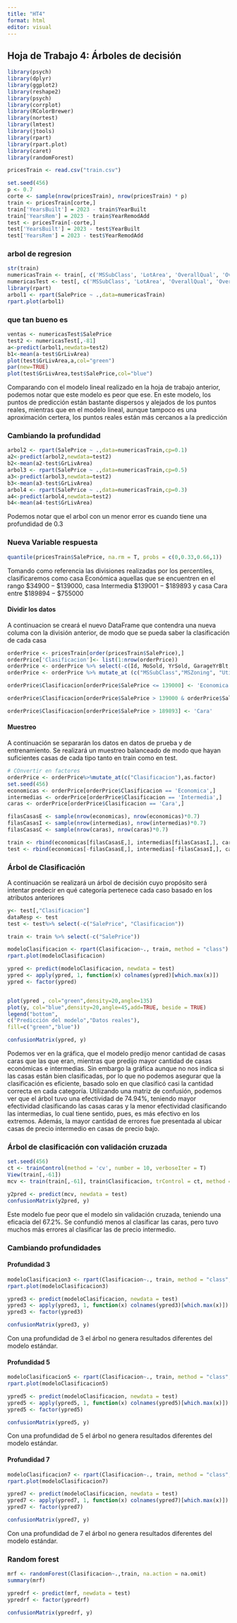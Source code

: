 ```yaml
---
title: "HT4"
format: html
editor: visual
---
```


## Hoja de Trabajo 4: Árboles de decisión

```r

library(psych)
library(dplyr)
library(ggplot2)
library(reshape2)
library(psych)
library(corrplot)
library(RColorBrewer)
library(nortest)
library(lmtest)
library(jtools)
library(rpart)
library(rpart.plot)
library(caret)
library(randomForest)

pricesTrain <- read.csv("train.csv")
```

```r
set.seed(456)
p <- 0.7
corte <- sample(nrow(pricesTrain), nrow(pricesTrain) * p)
train <- pricesTrain[corte,]
train['YearsBuilt'] = 2023 - train$YearBuilt
train['YearsRem'] = 2023 - train$YearRemodAdd
test <- pricesTrain[-corte,]
test['YearsBuilt'] = 2023 - test$YearBuilt
test['YearsRem'] = 2023 - test$YearRemodAdd
```

### arbol de regresion

```r
str(train)
numericasTrain <- train[, c('MSSubClass', 'LotArea', 'OverallQual', 'OverallCond', 'YearsBuilt', 'YearsRem', 'BsmtFinSF1', 'BsmtFinSF2', 'BsmtUnfSF', 'TotalBsmtSF', 'X1stFlrSF', 'X2ndFlrSF', 'LowQualFinSF', 'GrLivArea', 'BsmtFullBath', 'BsmtHalfBath', 'FullBath', 'HalfBath', 'BedroomAbvGr', 'KitchenAbvGr', 'TotRmsAbvGrd', 'Fireplaces', 'GarageCars', 'GarageArea', 'WoodDeckSF', 'OpenPorchSF', 'EnclosedPorch', 'X3SsnPorch', 'ScreenPorch', 'PoolArea', 'MiscVal', 'MoSold', 'SalePrice')]
numericasTest <- test[, c('MSSubClass', 'LotArea', 'OverallQual', 'OverallCond', 'YearsBuilt', 'YearsRem', 'BsmtFinSF1', 'BsmtFinSF2', 'BsmtUnfSF', 'TotalBsmtSF', 'X1stFlrSF', 'X2ndFlrSF', 'LowQualFinSF', 'GrLivArea', 'BsmtFullBath', 'BsmtHalfBath', 'FullBath', 'HalfBath', 'BedroomAbvGr', 'KitchenAbvGr', 'TotRmsAbvGrd', 'Fireplaces', 'GarageCars', 'GarageArea', 'WoodDeckSF', 'OpenPorchSF', 'EnclosedPorch', 'X3SsnPorch', 'ScreenPorch', 'PoolArea', 'MiscVal', 'MoSold', 'SalePrice')]
library(rpart)
arbol1 <- rpart(SalePrice ~ .,data=numericasTrain)
rpart.plot(arbol1)


```

### que tan bueno es

```r
ventas <- numericasTest$SalePrice
test2 <- numericasTest[,-81]
a<-predict(arbol1,newdata=test2)
b1<-mean(a-test$GrLivArea)
plot(test$GrLivArea,a,col="green")
par(new=TRUE)
plot(test$GrLivArea,test$SalePrice,col="blue")

```
Comparando con el modelo lineal realizado en la hoja de trabajo anterior, podemos notar que este modelo es peor que ese. En este modelo, los puntos de predicción están bastante dispersos y alejados de los puntos reales, mientras que en el modelo lineal, aunque tampoco es una aproximación certera, los puntos reales están más cercanos a la predicción

### Cambiando la profundidad 

```r
arbol2 <- rpart(SalePrice ~ .,data=numericasTrain,cp=0.1)
a2<-predict(arbol2,newdata=test2)
b2<-mean(a2-test$GrLivArea)
arbol3 <- rpart(SalePrice ~ .,data=numericasTrain,cp=0.5)
a3<-predict(arbol3,newdata=test2)
b3<-mean(a3-test$GrLivArea)
arbol4 <- rpart(SalePrice ~ .,data=numericasTrain,cp=0.3)
a4<-predict(arbol4,newdata=test2)
b4<-mean(a4-test$GrLivArea)
```

Podemos notar que el arbol con un menor error es cuando tiene una profundidad de 0.3

### Nueva Variable respuesta

```r
quantile(pricesTrain$SalePrice, na.rm = T, probs = c(0,0.33,0.66,1))
```

Tomando como referencia las divisiones realizadas por los percentiles, clasificaremos como casa Económica aquellas que se encuentren en el rango $\$34900-\$139000$, casa Intermedia $\$139001-\$189893$ y casa Cara entre $\$189894 - \$755000$

#### Dividir los datos

A continuacion se creará el nuevo DataFrame que contendra una nueva columa con la división anterior, de modo que se pueda saber la clasificación de cada casa

```r
orderPrice <- pricesTrain[order(pricesTrain$SalePrice),]
orderPrice['Clasificacion']<- list(1:nrow(orderPrice))
orderPrice <- orderPrice %>% select(-c(Id, MoSold, YrSold, GarageYrBlt, Alley, LotShape, LandContour, Condition2, YearBuilt, Exterior2nd, FireplaceQu, GarageQual, SaleType,BsmtFinType2, BsmtFinSF2, BsmtUnfSF, BsmtFullBath, BsmtHalfBath, X3SsnPorch, GarageFinish))
orderPrice <- orderPrice %>% mutate_at (c("MSSubClass","MSZoning", "Utilities", "LotConfig", "Street", "LandSlope", "Neighborhood", "Condition1", "BldgType", "HouseStyle", "OverallQual", "OverallCond", "RoofStyle", "PavedDrive", "RoofMatl", "Exterior1st", "MasVnrType", "ExterQual", "ExterCond","Foundation", "BsmtQual", "BsmtCond", "BsmtExposure", "BsmtFinType1", "Heating", "HeatingQC", "CentralAir","Electrical", "Functional", "GarageType", "GarageCond", "PoolQC", "Fence", "MiscFeature", "SaleCondition"), as.factor)

orderPrice$Clasificacion[orderPrice$SalePrice <= 139000] <- 'Economica'

orderPrice$Clasificacion[orderPrice$SalePrice > 139000 & orderPrice$SalePrice <= 189893 ] <- 'Intermedia'

orderPrice$Clasificacion[orderPrice$SalePrice > 189893] <- 'Cara'
```


#### Muestreo

A continuación se separarán los datos en datos de prueba y de entrenamiento. Se realizará un muestreo balanceado de modo que hayan suficientes casas de cada tipo tanto en train como en test.

```r
# COnvertir en factores
orderPrice <- orderPrice%>%mutate_at(c("Clasificacion"),as.factor)
set.seed(456)
economicas <- orderPrice[orderPrice$Clasificacion == 'Economica',]
intermedias <- orderPrice[orderPrice$Clasificacion == 'Intermedia',]
caras <- orderPrice[orderPrice$Clasificacion == 'Cara',]

filasCasasE <- sample(nrow(economicas), nrow(economicas)*0.7)
filasCasasI <- sample(nrow(intermedias), nrow(intermedias)*0.7)
filasCasasC <- sample(nrow(caras), nrow(caras)*0.7)

train <- rbind(economicas[filasCasasE,], intermedias[filasCasasI,], caras[filasCasasC,])
test <- rbind(economicas[-filasCasasE,], intermedias[-filasCasasI,], caras[-filasCasasC,])
```

### Árbol de Clasificación

A continuación se realizará un árbol de decisión cuyo propósito será intentar predecir en qué categoría pertenece cada caso basado en los atributos anteriores

```r

y<- test[,"Clasificacion"]
dataResp <- test
test <- test%>% select(-c("SalePrice", "Clasificacion"))

train <- train %>% select(-c("SalePrice"))

modeloClasificacion <- rpart(Clasificacion~., train, method = "class")
rpart.plot(modeloClasificacion)

ypred <- predict(modeloClasificacion, newdata = test)
ypred <- apply(ypred, 1, function(x) colnames(ypred)[which.max(x)])
ypred <- factor(ypred)


plot(ypred , col="green",density=20,angle=135)
plot(y, col="blue",density=20,angle=45,add=TRUE, beside = TRUE)
legend("bottom",
c("Predicción del modelo","Datos reales"),
fill=c("green","blue"))

confusionMatrix(ypred, y)
```

Podemos ver en la gráfica, que el modelo predijo menor cantidad de casas caras que las que eran, mientras que predijo mayor cantidad de casas económicas e intermedias. Sin embargo la gráfica aunque no nos indica si las casas están bien clasificadas, por lo que no podemos asegurar que la clasificación es eficiente, basado solo en que clasificó casi la cantidad correcta en cada categoría. Utilizando una matriz de confusión, podemos ver que el árbol tuvo una efectividad de 74.94%, teniendo mayor efectividad clasificando las casas caras y la menor efectividad clasificando las intermedias, lo cual tiene sentido, pues, es más efectivo en los extremos. Además, la mayor cantidad de errores fue presentada al ubicar casas de precio intermedio en casas de precio bajo. 

### Árbol de clasificación con validación cruzada

```r
set.seed(456)
ct <- trainControl(method = 'cv', number = 10, verboseIter = T)
View(train[,-61])
mcv <- train(train[,-61], train$Clasificacion, trControl = ct, method = 'rpart')

y2pred <- predict(mcv, newdata = test)
confusionMatrix(y2pred, y)
```

Este modelo fue peor que el modelo sin validación cruzada, teniendo una eficacia del 67.2%. Se confundió menos al clasificar las caras, pero tuvo muchos más errores al clasificar las de precio intermedio.

### Cambiando profundidades

#### Profundidad 3

```r
modeloClasificacion3 <- rpart(Clasificacion~., train, method = "class", maxdepth = 3)
rpart.plot(modeloClasificacion3)

ypred3 <- predict(modeloClasificacion, newdata = test)
ypred3 <- apply(ypred3, 1, function(x) colnames(ypred3)[which.max(x)])
ypred3 <- factor(ypred3)

confusionMatrix(ypred3, y)
```

Con una profundidad de 3 el árbol no genera resultados diferentes del modelo estándar.

#### Profundidad 5

```r
modeloClasificacion5 <- rpart(Clasificacion~., train, method = "class", maxdepth = 5)
rpart.plot(modeloClasificacion5)

ypred5 <- predict(modeloClasificacion, newdata = test)
ypred5 <- apply(ypred5, 1, function(x) colnames(ypred5)[which.max(x)])
ypred5 <- factor(ypred5)

confusionMatrix(ypred5, y)
```

Con una profundidad de 5 el árbol no genera resultados diferentes del modelo estándar.

#### Profundidad 7

```r
modeloClasificacion7 <- rpart(Clasificacion~., train, method = "class", maxdepth = 7)
rpart.plot(modeloClasificacion7)

ypred7 <- predict(modeloClasificacion, newdata = test)
ypred7 <- apply(ypred7, 1, function(x) colnames(ypred7)[which.max(x)])
ypred7 <- factor(ypred7)

confusionMatrix(ypred7, y)
```

Con una profundidad de 7 el árbol no genera resultados diferentes del modelo estándar.

### Random forest

```r
mrf <- randomForest(Clasificacion~.,train, na.action = na.omit)
summary(mrf)

ypredrf <- predict(mrf, newdata = test)
ypredrf <- factor(ypredrf)

confusionMatrix(ypredrf, y)
```

### 

